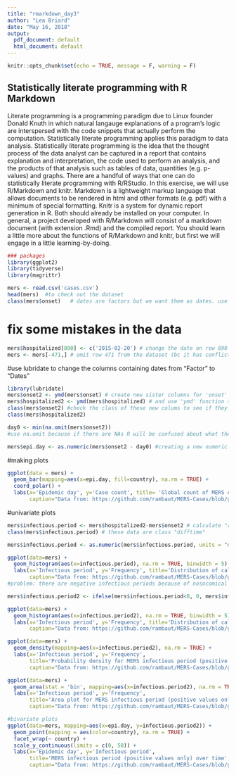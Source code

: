 ```yaml
---
title: "rmarkdown_day3"
author: "Lea Briard"
date: "May 16, 2018"
output:
  pdf_document: default
  html_document: default
---
```


```r
knitr::opts_chunk$set(echo = TRUE, message = F, warning = F)
```

## Statistically literate programming with R Markdown
Literate programming is a programming paradigm due to Linux founder Donald Knuth in which natural
langauge explanations of a program’s logic are interspersed with the code snippets that actually perform
the computation. Statistically literate programming applies this paradigm to data analysis. Statistically
literate programming is the idea that the thought process of the data analyst can be captured in a report
that contains explanation and interpretation, the code used to perform an analysis, and the products of that
analysis such as tables of data, quantities (e.g. p-values) and graphs.
There are a handful of ways that one can do statistically literate programming with R/RStudio. In this
exercise, we will use R/Markdown and knitr. Markdown is a lightweight markup language that allows
documents to be rendered in html and other formats (e.g. pdf) with a minimum of special formatting. Knitr
is a system for dynamic report generation in R. Both should already be installed on your computer.
In general, a project developed with R/Markdown will consist of a markdown document (with extension
.Rmd) and the compiled report. You should learn a little more about the functions of R/Markdown and knitr,
but first we will engage in a little learning-by-doing.

```r
### packages
library(ggplot2)
library(tidyverse)
library(magrittr)

mers <- read.csv('cases.csv')
head(mers)  #to check out the dataset
class(mers$onset)   # dates are factors but we want them as dates. use package 'lubridate'
```
# fix some mistakes in the data
```r
mers$hospitalized[890] <- c('2015-02-20') # change the date on row 890
mers <- mers[-471,] # omit row 471 from the dataset (bc it has conflicting dates?)
```
#use lubridate to change the columns containing dates from "Factor" to "Dates"
```r
library(lubridate)
mers$onset2 <- ymd(mers$onset) # create new sister columns for 'onset' and 'hospitalised' columns
mers$hospitalized2 <- ymd(mers$hospitalized) # and use 'ymd' function to turn them into dates
class(mers$onset2) #check the class of these new colums to see if they have changed from "Factor" to "Date"
class(mers$hospitalized2)

day0 <- min(na.omit(mers$onset2)) 
#use na.omit because if there are NAs R will be confused about what the minimum is

mers$epi.day <- as.numeric(mers$onset2 - day0) #creating a new numeric value for the epidemic day for each case
```

#making plots
```r
ggplot(data = mers) +
  geom_bar(mapping=aes(x=epi.day, fill=country), na.rm = TRUE) +
  coord_polar() +
  labs(x='Epidemic day', y='Case count', title= 'Global count of MERS cases by date of symptom onset',
       caption="Data from: https://github.com/rambaut/MERS-Cases/blob/gh-pages/data/cases.csv")
```

#univariate plots
```r
mers$infectious.period <- mers$hospitalized2-mers$onset2 # calculate "raw" infectious period
class(mers$infectious.period) # these data are class "difftime"

mers$infectious.period <- as.numeric(mers$infectious.period, units = "days") #convert to days

ggplot(data=mers) +
  geom_histogram(aes(x=infectious.period), na.rm = TRUE, binwidth = 5) +
  labs(x='Infectious period', y='Frequency', title='Distribution of calculated MERS infectious period',
       caption="Data from: https://github.com/rambaut/MERS-Cases/blob/gh-pages/data/cases.csv")
#problem: there are negative infectious periods because of nosocomical infections
```

```r
mers$infectious.period2 <- ifelse(mers$infectious.period<0, 0, mers$infectious.period)

ggplot(data=mers) +
  geom_histogram(aes(x=infectious.period2), na.rm = TRUE, binwidth = 5) +
  labs(x='Infectious period', y='Frequency', title='Distribution of calculated MERS infectious period',
       caption="Data from: https://github.com/rambaut/MERS-Cases/blob/gh-pages/data/cases.csv")
```

```r
ggplot(data=mers) +
  geom_density(mapping=aes(x=infectious.period2), na.rm = TRUE) +
  labs(x='Infectious period', y='Frequency',
       title='Probability density for MERS infectious period (positive values only)', 
       caption="Data from: https://github.com/rambaut/MERS-Cases/blob/gh-pages/data/cases.csv")
```

```r
ggplot(data=mers) +
  geom_area(stat = 'bin', mapping=aes(x=infectious.period2), na.rm = TRUE, binwidth =5) +
  labs(x='Infectious period', y='Frequency',
       title='Area plot for MERS infectious period (positive values only)',
       caption="Data from: https://github.com/rambaut/MERS-Cases/blob/gh-pages/data/cases.csv")
```

```r
#bivariate plots
ggplot(data=mers, mapping=aes(x=epi.day, y=infectious.period2)) +
  geom_point(mapping = aes(color=country), na.rm = TRUE) +
  facet_wrap(~ country) +
  scale_y_continuous(limits = c(0, 50)) +
  labs(x='Epidemic day', y='Infectious period',
       title='MERS infectious period (positive values only) over time', 
       caption="Data from: https://github.com/rambaut/MERS-Cases/blob/gh-pages/data/cases.csv")

```

